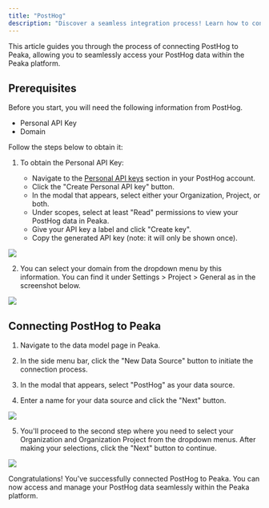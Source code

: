 ```yaml
---
title: "PostHog"
description: "Discover a seamless integration process! Learn how to connect PostHog to Peaka effortlessly for streamlined transactions."
---
```


This article guides you through the process of connecting PostHog to Peaka, allowing you to seamlessly access your PostHog data within the Peaka platform.

## Prerequisites

Before you start, you will need the following information from PostHog.

- Personal API Key
- Domain

Follow the steps below to obtain it:

1. To obtain the Personal API Key:

   - Navigate to the [Personal API keys](https://us.posthog.com/settings/user-api-keys) section in your PostHog account.
   - Click the "Create Personal API key" button.
   - In the modal that appears, select either your Organization, Project, or both.
   - Under scopes, select at least "Read" permissions to view your PostHog data in Peaka.
   - Give your API key a label and click "Create key".
   - Copy the generated API key (note: it will only be shown once).

<img src="https://cdn.peaka.com/integrations/posthog-4.png" />

2. You can select your domain from the dropdown menu by this information. You can find it under Settings > Project > General as in the screenshot below.

<img src="https://cdn.peaka.com/integrations/posthog-1.png" />

## Connecting PostHog to Peaka

1. Navigate to the data model page in Peaka.

2. In the side menu bar, click the "New Data Source" button to initiate the connection process.

3. In the modal that appears, select "PostHog" as your data source.

4. Enter a name for your data source and click the "Next" button.

<img src="https://cdn.peaka.com/integrations/posthog-2.png" />

5. You'll proceed to the second step where you need to select your Organization and Organization Project from the dropdown menus. After making your selections, click the "Next" button to continue.

<img src="https://cdn.peaka.com/integrations/posthog-3.png" />

Congratulations! You've successfully connected PostHog to Peaka. You can now access and manage your PostHog data seamlessly within the Peaka platform.
